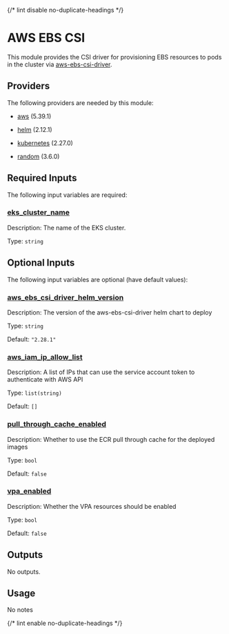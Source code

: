 
{/* lint disable no-duplicate-headings */}

# AWS EBS CSI

<ModuleHeader name="kube_aws_ebs_csi" sourceHref="https://github.com/Panfactum/stack/tree/__PANFACTUM_VERSION_EDGE__/packages/infrastructure/kube_aws_ebs_csi" status="stable" type="live" />

This module provides the CSI driver for provisioning EBS resources to pods in the cluster via
[aws-ebs-csi-driver](https://github.com/kubernetes-sigs/aws-ebs-csi-driver).

## Providers

The following providers are needed by this module:

* [aws](https://registry.terraform.io/providers/hashicorp/aws/5.39.1/docs) (5.39.1)

* [helm](https://registry.terraform.io/providers/hashicorp/helm/2.12.1/docs) (2.12.1)

* [kubernetes](https://registry.terraform.io/providers/hashicorp/kubernetes/2.27.0/docs) (2.27.0)

* [random](https://registry.terraform.io/providers/hashicorp/random/3.6.0/docs) (3.6.0)

## Required Inputs

The following input variables are required:

### <a name="input_eks_cluster_name" /> [eks\_cluster\_name](#input_eks_cluster_name)

Description: The name of the EKS cluster.

Type: `string`

## Optional Inputs

The following input variables are optional (have default values):

### <a name="input_aws_ebs_csi_driver_helm_version" /> [aws\_ebs\_csi\_driver\_helm\_version](#input_aws_ebs_csi_driver_helm_version)

Description: The version of the aws-ebs-csi-driver helm chart to deploy

Type: `string`

Default: `"2.28.1"`

### <a name="input_aws_iam_ip_allow_list" /> [aws\_iam\_ip\_allow\_list](#input_aws_iam_ip_allow_list)

Description: A list of IPs that can use the service account token to authenticate with AWS API

Type: `list(string)`

Default: `[]`

### <a name="input_pull_through_cache_enabled" /> [pull\_through\_cache\_enabled](#input_pull_through_cache_enabled)

Description: Whether to use the ECR pull through cache for the deployed images

Type: `bool`

Default: `false`

### <a name="input_vpa_enabled" /> [vpa\_enabled](#input_vpa_enabled)

Description: Whether the VPA resources should be enabled

Type: `bool`

Default: `false`

## Outputs

No outputs.

## Usage

No notes

{/* lint enable no-duplicate-headings */}
